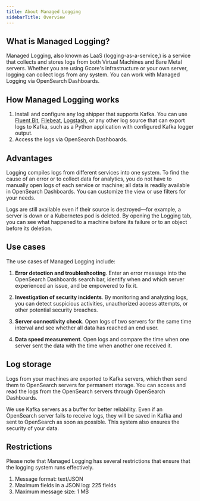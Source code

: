 ---
title: About Managed Logging
sidebarTitle: Overview
---

## What is Managed Logging?

Managed Logging, also known as LaaS (logging-as-a-service,) is a service that collects and stores logs from both Virtual Machines and Bare Metal servers. Whether you are using Gcore's infrastructure or your own server, logging can collect logs from any system. You can work with Managed Logging via OpenSearch Dashboards.

## How Managed Logging works

  1. Install and configure any log shipper that supports Kafka. You can use [Fluent Bit](https://docs.fluentbit.io/manual/installation/getting-started-with-fluent-bit), [Filebeat](https://elastic.co/beats/filebeat), [Logstash](https://www.elastic.co/logstash), or any other log source that can export logs to Kafka, such as a Python application with configured Kafka logger output.
  2. Access the logs via OpenSearch Dashboards.


## Advantages

Logging compiles logs from different services into one system. To find the cause of an error or to collect data for analytics, you do not have to manually open logs of each service or machine; all data is readily available in OpenSearch Dashboards. You can customize the view or use filters for your needs. 

Logs are still available even if their source is destroyed—for example, a server is down or a Kubernetes pod is deleted. By opening the Logging tab, you can see what happened to a machine before its failure or to an object before its deletion. 

## Use cases

The use cases of Managed Logging include: 

  1. **Error detection and troubleshooting**. Enter an error message into the OpenSearch Dashboards search bar, identify when and which server experienced an issue, and be empowered to fix it. 

  2. **Investigation of security incidents**. By monitoring and analyzing logs, you can detect suspicious activities, unauthorized access attempts, or other potential security breaches. 

  3. **Server connectivity check**. Open logs of two servers for the same time interval and see whether all data has reached an end user. 

  4. **Data speed measurement**. Open logs and compare the time when one server sent the data with the time when another one received it.


## Log storage

Logs from your machines are exported to Kafka servers, which then send them to OpenSearch servers for permanent storage. You can access and read the logs from the OpenSearch servers through OpenSearch Dashboards.

We use Kafka servers as a buffer for better reliability. Even if an OpenSearch server fails to receive logs, they will be saved in Kafka and sent to OpenSearch as soon as possible. This system also ensures the security of your data. 

## Restrictions

Please note that Managed Logging has several restrictions that ensure that the logging system runs effectively. 

  1. Message format: text/JSON
  2. Maximum fields in a JSON log: 225 fields 
  3. Maximum message size: 1 MB
